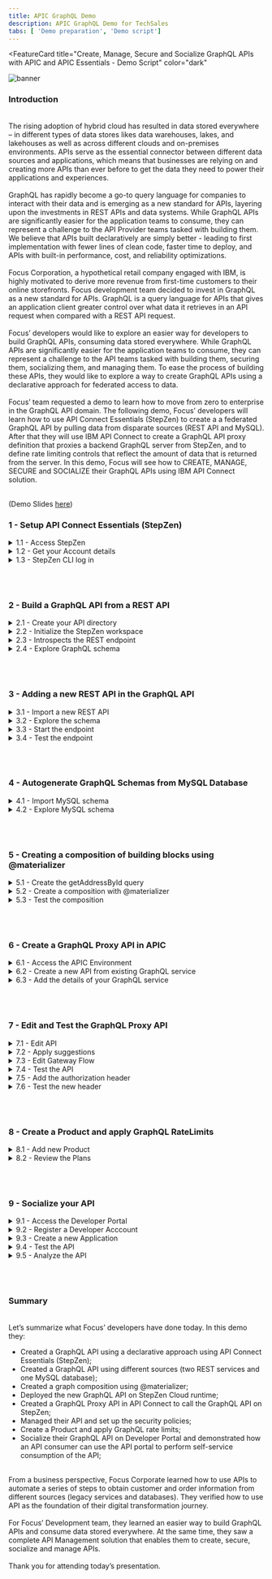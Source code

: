 ```yaml
---
title: APIC GraphQL Demo
description: APIC GraphQL Demo for TechSales
tabs: [ 'Demo preparation', 'Demo script']
---
```



<FeatureCard
  title="Create, Manage, Secure and Socialize GraphQL APIs with APIC and APIC Essentials - Demo Script"
  color="dark"
  >

![banner](./images/banner.png)

</FeatureCard>

<span id="place1"></span>

### **Introduction**
<br/>
The rising adoption of hybrid cloud has resulted in data stored everywhere – in different types of data stores likes data warehouses, lakes, and lakehouses as well as across different clouds and on-premises environments. APIs serve as the essential connector between different data sources and applications, which means that businesses are relying on and creating more APIs than ever before to get the data they need to power their applications and experiences.
<br/><br/>
GraphQL has rapidly become a go-to query language for companies to interact with their data and is emerging as a new standard for APIs, layering upon the investments in REST APIs and data systems. While GraphQL APIs are significantly easier for the application teams to consume, they can represent a challenge to the API Provider teams tasked with building them. We believe that APIs built declaratively are simply better - leading to first implementation with fewer lines of clean code, faster time to deploy, and APIs with built-in performance, cost, and reliability optimizations.
<br/><br/>
Focus Corporation, a hypothetical retail company engaged with IBM, is highly motivated to derive more revenue from first-time customers to their online storefronts. Focus development team decided to invest in GraphQL as a new standard for APIs. GraphQL is a query language for APIs that gives an application client greater control over what data it retrieves in an API request when compared with a REST API request.
<br/><br/>
Focus’ developers would like to explore an easier way for developers to build GraphQL APIs, consuming data stored everywhere.  While GraphQL APIs are significantly easier for the application teams to consume, they can represent a challenge to the API teams tasked with building them, securing them, socializing them, and managing them. To ease the process of building these APIs, they would like to explore a way to create GraphQL APIs using a declarative approach for federated access to data.
<br/><br/>
Focus’ team requested a demo to learn how to move from zero to enterprise in the GraphQL API domain. The following demo, Focus’ developers will learn how to use API Connect Essentials (StepZen) to create a a federated GraphQL API by pulling data from disparate sources (REST API and MySQL). After that they will use IBM API Connect to create a GraphQL API proxy definition that proxies a backend GraphQL server from StepZen, and to define rate limiting controls that reflect the amount of data that is returned from the server. In this demo, Focus will see how to CREATE, MANAGE, SECURE and SOCIALIZE their GraphQL APIs using IBM API Connect solution.
<br/><br/>

(Demo Slides <a href="https://github.com/ibm-integration/learninghub/blob/main/src/pages/demos/apic-tech-graphql/files/APICGraphQLSlides.pptx" target="_blank" rel="noreferrer">here</a>)
<br/>


### **1 - Setup API Connect Essentials (StepZen)**

<details>
<summary>1.1 - Access StepZen</summary><br/>

**Narration**

StepZen enables developers to easily build and deploy a single GraphQL API that gets the data they need from multiple backends. The StepZen CLI is the primary tool for creating, uploading, deploying, and testing your StepZen API. The StepZen CLI enables Focus’ developers to manage they StepZen schemas, configurations, and endpoints. The CLI also comes with a built-in Schema Explorer that enables them to explore and test the API.

Focus' developers already installed StepZen CLI. Next, they need to get the details about our StepZen account. For this demo, they are using a free StepZen account.


<hr/><br/>

**Action** &nbsp; 1.1.1

On a browser window open the <a href="http://www.stepzen.com" target="_blank">URL below</a> (1) and click on **Log In** link (2).

```
 http://www.stepzen.com
```
&nbsp;
&nbsp;
  ![](images/setup-sz-2.png)


<hr/><br/>

**Action** &nbsp; 1.1.2

**Log in** with your *username* and *password*.


  ![](images/setup-sz-3.png)

***
</details>


<details>
<summary>1.2 - Get your Account details</summary><br/>

**Narration**

To get the details about Focus’ account, first they need to navigate to the StepZen Dashboard. In the Account page, they will find their account name, and the two keys they need for API authentication.

<hr/><br/>

**Action** &nbsp; 1.2.1

On StepZen Dashboard page, on the left menu, open the **Account** page (key icon).

  ![](images/setup-sz-5.png)

<hr/><br/>

**Action** &nbsp; 1.2.2

Copy the **Account name** (1) and **Admin Key** (2). You will use them in the next step.

  ![](images/setup-sz-6.png)

***
</details>

<details>
<summary>1.3 - StepZen CLI log in</summary><br/>

**Narration**

To run StepZen in the cloud, the developers can connect the CLI to their account to get a private and secure endpoint or use StepZen with a public account. After installing the CLI, they are able to connect it to their account using the login CLI command.

<hr/><br/>

**Action** &nbsp; 1.3.1

Using Visual Studio Code terminal window, execute the command below to log in with StepZen CLI, replace [your_account] with the account value (1) from the Account page.

```
stepzen login -a [your_account]
```
&nbsp;
&nbsp;
  ![](images/setup-sz-7.png)

**Action** &nbsp; 1.3.2

Now, you need to enter your Admin Key. Copy and paste the **Admin Key** value (2) from the Account page.

  ![](images/setup-sz-8.png)

***
</details>

<br/><br/>

### **2 - Build a GraphQL API from a REST API**

<details>
<summary>2.1 - Create your API directory</summary><br/>

**Narration**

Using StepZen, Focus’ developers can create a GraphQL API for backends with REST interfaces in minutes.

There are two ways to create a GraphQL API with StepZen when they have a REST backend.

<ul>
<li>Use the command-line interface (CLI) command stepzen import curl to specify an existing REST endpoint - StepZen introspects the endpoint and auto-generates a GraphQL schema for you.</li>
<li>Write the schema code in a .graphql GraphQL Schema Definition Language (SDL) file. Use the powerful GraphQL directive @rest to connect the REST endpoint, and with just a few lines of code, they have a working schema.</li>
</ul><br/>

In this module, Focus’ developers will learn how to use stepzen import curl command on an existing REST API. This command sends a curl request to StepZen and parses the GraphQL types from the JSON response. Before the developers build their GraphQL API, they need to create a new directory.

<hr/><br/>

**Action** &nbsp; 2.1.1

On Visual Studio Code Terminal, execute the command below to create a new directory.

```
mkdir product-demo
```
&nbsp;
&nbsp;
  ![](images/build-rest1-1.png)

<hr/><br/>

**Action** &nbsp; 2.1.2

Change to the new directory.

```
cd product-demo
```
&nbsp;
&nbsp;
![](images/build-rest1-2.png)

***
</details>

<details>
<summary>2.2 - Initialize the StepZen workspace</summary><br/>

**Narration**

With the directory created, Focus’ developers need to initialize the StepZen workspace in their working directory. They use the StepZen CLI init command to do it.

<hr/><br/>

**Action** &nbsp; 2.2.1

On Visual Studio Code Terminal, execute the command below.

```
stepzen init --endpoint=api/product-demo
```
&nbsp;
&nbsp;
  ![](images/build-rest1-3.png)

***
</details>


<details>
<summary>2.3 - Introspects the REST endpoint</summary><br/>

**Narration**

An amazing feature of StepZen is the possibility to introspects the REST endpoint and auto-generates a GraphQL schema for Focus’ team. Using this capability, the Focus’ developers are using a REST API provided by their legacy CRM system with their CUSTOMERS information, and creating a new GraphQL API.

<hr/><br/>

**Action** &nbsp; 2.3.1

On Visual Studio Code Terminal, execute the command below.

```
stepzen import curl "https://introspection.apis.stepzen.com/customers" --query-name "customers"
```
&nbsp;
&nbsp;
  ![](images/build-rest1-4.png)

***
</details>

<details>
<summary>2.4 - Explore GraphQL schema</summary><br/>

**Narration**

Their first GraphQL API was created. Now, it is time to explore the graphQL schema! First, they need to open their project folder and open the index.graphql file on curl folder. Here the developers have all the schema of their customers REST API.  Before, they deploy the GraphQL, they would like to import another REST endpoint.

<hr/><br/>

**Action** &nbsp; 2.4.1

On Visual Studio Code, click on **Explorer** icon (1) and click **Open Folder** (2).

  ![](images/build-rest1-5.png)

<hr/><br/>

**Action** &nbsp; 2.4.2

Select the new created **product-demo** folder (1) and click **Select Folder** (2).

  ![](images/build-rest1-6.png)

<hr/><br/>

**Action** &nbsp; 2.4.3

If necessary, click **Yes, I trust the authors** button.

  ![](images/build-rest1-7.png)

<hr/><br/>

**Action** &nbsp; 2.4.4

To see the GraphQL schema, open the **curl** folder and select the **index.graphql** file (1). You are welcome to explore and check the .graphQL file (2).

  ![](images/build-rest1-8.png)

<hr/><br/>

**Action** &nbsp; 2.4.5

If necessary, click **View > Terminal** to see the terminal window again.

  ![](images/build-rest1-9.png)

***
</details>

<br/><br/>

### **3 - Adding a new REST API in the GraphQL API**
<details>
<summary>3.1 - Import a new REST API</summary><br/>

**Narration**

Focus’ developers will now improve their GraphQL API by addding another REST API from their CRM about ORDERS. To do it, they just need to run the import command again with a different REST URL.

<hr/><br/>

**Action** &nbsp; 3.1.1

On Visual Studio Code Terminal, execute the command below to import another REST API.

```
stepzen import curl "https://introspection.apis.stepzen.com/orders" --query-name "orders" --query-type "Order"
```
&nbsp;
&nbsp;
  ![](images/build-rest2-1.png)


***
</details>


<details>
<summary>3.2 - Explore the schema</summary><br/>

**Narration**

To check the new graphQL schema, the developers just need to open the curl-01 folder and open the new index.graphql file. Here they can see the schema of the orders API.

This third schema in the product-demo folder is aggregating the other two schemas of the two different REST APIs.

<hr/><br/>

**Action** &nbsp; 3.2.1

Open the **curl-01** folder and open the new **index.graphql** file (1). You are welcome to explore the new schema (2).

  ![](images/build-rest2-2.png)

<hr/><br/>


**Action** &nbsp; 3.2.2

Open the third schema, the **index.graphql** file in the **product-demo** folder (1) and check this schema is referencing the other two schemas (2).

  ![](images/build-rest2-3.png)


***
</details>



<details>
<summary>3.3 - Start the endpoint</summary><br/>

**Narration**

StepZen can be deployed and run as a managed service on StepZen's cloud, on a virtual private cloud, or in a colocation data center. Whatever Focus’ choice of deployment, StepZen helps them to build clean, declarative, consistent APIs and run them at scale with built-in optimizations.

To Deploy and run their endpoint, from command line, the Focus’ developers will run the stepzen start command.

This command does three things:

<ul>
  <li>Deploys the code in the current directory (or the directory provided via the --dir flag) to the specified endpoint on StepZen.</li>
  <li>Watches the directory for changes and automatically deploys them to the endpoint specified.</li>
  <li>Share a URL with StepZen's Schema Explorer that enables the developers to test their API by exploring the queries and types available and querying the API running on StepZen.</li>
</ul><br/>

The StepZen dashboard provides a playground for testing Focus’ GraphQL API. Next they will explore their GraphQL API.

<hr/><br/>

**Action** &nbsp; 3.3.1

On Visual Studio Code terminal,  run the command below to initialize your endpoint.

```
stepzen start
```
&nbsp;
&nbsp;
  ![](images/build-rest2-4.png)


<hr/><br/>

**Action** &nbsp; 3.3.2

Show the stepzen start return.
  ![](images/build-rest2-4-2.png)

<hr/><br/>

**Action** &nbsp; 3.3.3

Scroll down your terminal page to see the Dashboard URL of your API. Copy and paste it in you browser window.
  ![](images/build-rest2-5.png)

***
</details>


<details>
<summary>3.4 - Test the endpoint</summary><br/>

**Narration**

The StepZen dashboard provides a playground for testing the GraphQL API. In the Dashboard, Focus’ developers can play with different queries, for example, they can try the orders query. Another possibility is to run a customer query, with some custom fields. Remember, with this GraphQL API, they are consuming data from two different REST APIs. And if they want, they can do that with APIs from different types of data sources as well.

<hr/><br/>

**Action** &nbsp; 3.4.1

Go ahead and click **Execute Query** button (1) to test the orders query.  Check the result data (2).

  ![](images/build-rest2-6.png)

<hr/><br/>


**Action** &nbsp; 3.4.2

You are welcome to play with the Builder section (1), to create queries with different values. For example, delete the order query, and create a customers query with some fields (2). Execute the query again (3) and check the result data (4).

  ![](images/build-rest2-7.png)


***
</details>

<br/><br/>


### **4 - Autogenerate GraphQL Schemas from MySQL Database**
<details>
<summary>4.1 - Import MySQL schema</summary><br/>

**Narration**

At this stage, the Focus’ team decided to create a GraphQL API with a SQL database backend.

There are two ways to create your GraphQL API with StepZen when you have a SQL database backend.

<ul>
  <li>Use the command-line interface (CLI) command stepzen import [mysql OR postgresql] to specify their database - StepZen introspects it and auto-generates a GraphQL schema for you.</li>
  <li>Write the schema code in a .graphql GraphQL Schema Definition Language (SDL) file. Use the GraphQL directive @dbquery to connect the database, and with just a few lines of code, they have a working schema.)</li>
</ul><br/>

Focus' team decided to use stepzen import mysql command. Focus's Database team provided all details of a MySQL database. The developers use StepZen CLI command to import the database schema to a GraphQL API.

<hr/><br/>

**Action** &nbsp; 4.1.1

On Visual Studio Code terminal, cancel the current execution (CTRL+C). And execute the command below to create a GraphQL API that connects data from a database backend.

```
stepzen import mysql --db-host='db.introspection.stepzen.net' --db-database='introspection' --db-user='testUserIntrospection' --db-password='HurricaneStartingSample1934' --name=mysql
```
&nbsp;
&nbsp;
  ![](images/build-mysql-1.png)

***
</details>


<details>
<summary>4.2 - Explore MySQL schema</summary><br/>

**Narration**

To check the new graphQL schema, they just need to open the mysql folder and open the new index.graphql file. Here they have their database schema from MySQL.

By now, they are invoking two REST APIs and one MySQL database in their GraphQL API.

<hr/><br/>

**Action** &nbsp; 4.2.1

On VSCode, open the **mysql** folder and open the new **index.graphql** file (1). You are welcome to explore the new schema (2).

  ![](images/build-mysql-2.png)

***
</details>



<br/><br/>

### **5 - Creating a composition of building blocks using @materializer**
<details>
<summary>5.1 - Create the getAddressById query</summary><br/>

**Narration**

In many organizations, APIs are built around organizations or domains. For example, a B2C retail business might have customer APIs, e-commerce APIs, marketing APIs, and so on. These APIs are typically built by semi-independent teams, and usually have some common lightweight structures (like authentication, documentation, etc.), but otherwise are constructed independently. And they might appear in the same portal for the API consumer, but there is nothing that connects them.

Because GraphQL APIs are designed to “stitch” data together, GraphQL represents an opportunity to Focus’ team to connect APIs easily—even those built by independent teams.  GraphQL federation is a critical element of a GraphQL architecture. Federation is about assembling the work of independent teams into one, or possibly a few, uber GraphQL APIs. Focus’ developers would like to see how to do it!

First, they need to create a query to getAddressById in their MySQL database.


<hr/><br/>

**Action** &nbsp; 5.1.1

On the **index.graphql** from **mysql** folder (1), scroll down to see the ‘*type Query*’ declaration. Below the sentence "**Queries for type ‘Address’**" include the query code below (2).

```
getAddressById(id: Int!): [Address]
@dbquery(
  type: "mysql"
  query: """
  SELECT * FROM `address` where `id` = ?
  """
  configuration: "mysql_config"
)
```
&nbsp;
&nbsp;
This code is defining a getAddressById query to select address from mySQL database.

  ![](images/merge-blocks-1.png)


<hr/><br/>


**Action** &nbsp; 5.1.2

**Save** the file (File > Save or CTRL+S).
<br/>

***
</details>


<details>
<summary>5.2 - Create a composition with @materializer</summary><br/>

**Narration**

At this stage, they have multiple subgraphs. They would like to explore the scenario of link types across subgraphs with @materializer.

Focus’ team just need to change the address field to use the getAdressById query that they have just created. With that, they can easily link these two subgraphs with @materializer.

<hr/><br/>

**Action** &nbsp; 5.2.1

Open the **index.graphql** file from **curl** folder (1), this is the schema from customers REST API.  Scroll down to see the ‘*type RootEntry*’ section.  By now, the address is coming from the REST API endpoint. Let's change it to get this value from MySQL database. Replace the current address type definition (address: Address) for the code below (2).
```
address: [Address]
  @materializer (query: "getAddressById")
```
&nbsp;
&nbsp;
  ![](images/merge-blocks-2.png)

<hr/><br/>

**Action** &nbsp; 5.2.2

**Save** the file (File > Save or CTRL+S).
<br/>

***
</details>



<details>
<summary>5.3 - Test the composition</summary><br/>

**Narration**

Focus’ developers are ready to deploy their new API. Now they can test the new API, by creating a customers query including address attributes.

Finally, here is the response, including data from REST API and MySQL database at the same time.

Before the developers move to API Connections part, to see how to manage, secure and socialize this API, they need to take a copy of their API endpoint and the Authorization header. They will use this information later to invoke this API.

One important point to highlight here is about how StepZen controls access to GraphQL schemas and endpoints.

As Focus’team build out their GraphQL APIs, they will want to add access control mechanisms to prevent unauthorized use of these endpoints. StepZen supports two different solutions for this problem.

<ul>
  <li>API Keys: they can use API keys to control access to the entire endpoint. API keys are the default access control mechanism.</li>
  <li>And Field Policies: they can use Field policies to control access to specific entry point fields on the endpoint. Field policies provide fine-grained access control to their GraphQL API, using a model similar to attribute-based access control.</li>
</ul><br/>

StepZen provides two different types of API keys for use with an account: Admin Keys and API Keys. Admin keys provide administrative-level access to their account, and should only be used at development time. API keys provide more limited access to their account, and should be used for production.

In this demo, for simplification purpose, Focus’ developers will use the Admin Keys to access their API. In a real environment, they should use API Keys or Field Policies to improve their API’s security.

<hr/><br/>

**Action** &nbsp; 5.3.1

On Visual Studio Code terminal, execute the command below.
```
stepzen start
```
&nbsp;
&nbsp;
  ![](images/merge-blocks-3.png)

<hr/><br/>


**Action** &nbsp; 5.3.2

Back to the browser, refresh the Stepzen Dashboard page.

<hr/><br/>


**Action** &nbsp; 5.3.3

On the StepZen Dashboard page, use the Builder section (1), to create a customers query including address attributes (2). Execute the query again (3) and check the result data is coming from Rest and MySQL database (4).

  ![](images/merge-blocks-4.png)


<hr/><br/>

**Action** &nbsp; 5.3.4

Take a copy of your API endpoint (1) and the Authorization header (2).

  ![](images/merge-blocks-5.png)


***
</details>


<br/><br/>

### **6 - Create a GraphQL Proxy API in APIC**
<details>
<summary>6.1 - Access the APIC Environment</summary><br/>

**Narration**

Great, Focus’ team created their GraphQL API using a declarative approach. However the developer's team still need a comprehensive API solution and strategy to manage these new GraphQL APIs from a unified and centrally visible solution.

They are looking for an integrated API management offering, with capabilities and tooling for all phases of the API lifecycle. Key steps of the API lifecycle include create, secure, manage, socialize, and analyze the APIs.

IBM API Connect is a full lifecycle API management solution that uses an intuitive experience to help consistently create, manage, secure, socialize and monetize APIs, which promotes digital transformation on premises and across clouds. This means Focus can power digital apps and spur innovation in real-time. IBM API Connect is also available as-a-Service as a highly scalable, fully managed API management platform on Amazon Web Services (AWS).

The Focus’ developer would like to explore how IBM API Connect will support them to manage their GraphQL APIs.  For this demo, they are using a trial account of IBM APIC on AWS.

<hr/><br/>

**Action** &nbsp; 6.1.1

In your email inbox (that you used to create the APIC trial account), search for **IBM SaaS** (1), open the "**Your API Connect trial is ready**" email (2).

  ![](images/apic-proxy-1.png)

<hr/><br/>


**Action** &nbsp; 6.1.2

Now, click **Access trial** button.

  ![](images/apic-proxy-2.png)

<hr/><br/>


**Action** &nbsp; 6.1.3

Log in with your APIC user and password.

  ![](images/apic-proxy-3.png)


<hr/><br/>

<InlineNotification kind="warning">There is a known issue to edit the gateway policies in the new assembly editor on APIC on AWS. The Development's team is working to fix it as soon as possible. Because of it, the steps below are a workaround to set a flag to use the old editor. As soon as the bug is fixed, the steps 6.1.4 to 6.1.6 will be removed.</InlineNotification>

<br/>

**Action** &nbsp; 6.1.4 (WORKAROUND)

Edit your APIC on AWS home URL and include **/FF** at the end and press **ENTER**.

  ![](images/flag-workaround-1.png)

<hr/><br/>

**Action** &nbsp; 6.1.5 (WORKAROUND)

On the *Feature flags* page, scroll down to see the latest flag **Enable legacy assembly editor for gateway policies) and toggle the button from offline to **online**.

  ![](images/flag-workaround-2.png)

<hr/><br/>

**Action** &nbsp; 6.1.6 (WORKAROUND)

Click the **Home** button to return to the APIC homepage.

  ![](images/flag-workaround-3.png)

<br/>

***
</details>


<details>
<summary>6.2 - Create a new API from existing GraphQL service</summary><br/>

**Narration**

Here, the developers are on their API Connect Enterprise as a Service environment. API Connect Enterprise as a Service is a cloud-based edition of IBM API Connect. Using API Connect Enterprise as a Service enables them to work in the cloud to create, manage, secure, and socialize APIs using latest features, innovation, and industry standards for full API lifecycle management.

API Connect Enterprise as a Service uses software-as-a-service as a delivery model. With this model, API Connect is hosted on Amazon Web Services and is managed by IBM. Focus Corporation pays for using the software without worrying about owning and maintaining the underlying infrastructure. With API Connect Enterprise as a Service, they pay for usage through their AWS bill.

IBM API Connect enables them to create a GraphQL API proxy definition that proxies a backend GraphQL server. API Connect extends the GraphQL standard by providing, in a GraphQL API definition, the ability to configure a range of settings that are used to calculate the complexity of a GraphQL request and an associated cost that counts towards the rate limit.

<hr/><br/>

**Action** &nbsp; 6.2.1

Click on the **Develop** menu.

  ![](images/apic-home.png)

<hr/><br/>


**Action** &nbsp; 6.2.2

Then click **Add->API**.

  ![](images/apic-proxy-5.png)

<hr/><br/>


**Action** &nbsp; 6.2.3

Select **From Existing GraphQL service (GraphQL proxy)** (1).  Then click **Next** (2).

  ![](images/apic-proxy-6.png)

***
</details>


<details>
<summary>6.3 - Add the details of your GraphQL service</summary><br/>

**Narration**

Now, Focus’ developers need to add details from their GraphQL API created with API Connect Essentials (StepZen).  Pointing to an existing GraphQL server, API Connect introspects the service and automatically creates a GraphQL proxy service.

As described earlier in this demo, the StepZen API is using an API Key approach to control access to the entire endpoint. Because of that, the Focus’ developers need to include the API Key in the Authorization Header of the HTTP Header.

The schema validator reports warning and errors if found. By now, the developers ignore the schema warning. They will fix this warning in later steps.

Great! Focus' developers successfully created a GraphQL proxy API using IBM API Connect.

<hr/><br/>

**Action** &nbsp; 6.3.1

Enter the following values:

  Title: **customers** (1)

  GraphQL server URL: [*Your API URL copied from StepZen Dashboard*] (for example: https://wanaka.stepzen.net/api/product-demo/__graphql) (2)

  ![](images/apic-proxy-7.png)

<hr/><br/>

**Action** &nbsp; 6.3.2

In the *HTTP Header* section, click **Add** (1) to enter **Authorization** (2) as *Header* and paste the *API Key value* that you copied from the *StepZen Dashboard Headers* section as *Value* (3). Then click *Next* (4).

  ![](images/apic-proxy-8.png)

<hr/><br/>


**Action** &nbsp; 6.3.3

In the Paths section, select **all** the available endpoints (1), then click **Next** (2).

  ![](images/apic-proxy-9.png)

<hr/><br/>


**Action** &nbsp; 6.3.4

Keep both **Secure using Client ID** and **CORS** checked (1) and click **Next** (2).

  ![](images/apic-proxy-10.png)

<hr/><br/>


**Action** &nbsp; 6.3.5

Great! API Connect successfully created a GraphQL proxy API.

  ![](images/apic-proxy-11.png)

***
</details>

<br/><br/>


### **7 - Edit and Test the GraphQL Proxy API**
<details>
<summary>7.1 - Edit API</summary><br/>

**Narration**

Next, the developers would like to edit the API to view more details on the proxy flow.

GraphQL APIs are structured the same as REST APIs with some additional options. Just like REST APIs, developers are able to add security schemas, paths and definitions from the left menu bar. They can also view the Gateway, Test and Explorer tabs similar to REST APIs. They will notice a new tab for GraphQL APIs.

<hr/><br/>

**Action** &nbsp; 7.1.1

Click **Edit API** to continue.

  ![](images/apic-edit-1.png)

<hr/><br/>

**Action** &nbsp; 7.1.2

Click on **GraphQL Schema** tab to view the schema.

  ![](images/apic-edit-2.png)

***
</details>

<details>
<summary>7.2 - Apply suggestions</summary><br/>

**Narration**

The GraphQL Schema tab displays Type for every type in your GraphQL schema, and Type Weight information for the cost or expense of each type. The weighting factor is used when calculating the type cost for a request to the GraphQL API. For example, a field that requires extensive CPU or memory use on the server to retrieve its value would be given a higher cost.

In addition to the warning details, the Warning window gives an option to fix the warning by applying the limits. While this Artificial Intelligence is often very accurate, for a real scenario it is important to carefully examine the results and only accept them when they are accurate, since this affects the security of your application.

After applying the recommendations, the warning message is removed.


<hr/><br/>

**Action** &nbsp; 7.2.1

Click **View** in the *Warning* message.

  ![](images/apic-edit-3.png)

<hr/><br/>


**Action** &nbsp; 7.2.2

In our case, click **Apply all** (1), then click **Apply** (2).

  ![](images/apic-edit-4.png)


<hr/><br/>

**Action** &nbsp; 7.2.3

Click **Save** to save the API definition.

![](images/apic-edit-5.png)

***
</details>

<details>
<summary>7.3 - Edit Gateway Flow</summary><br/>

**Narration**

It is time to explore the Gateway view. The flow is automatically created as part of the initial API creation. The developers may apply additional logic by dragging and dropping items from the palette to the canvas. Focus’ developers will do a small change to allow Authorization header propagation.

Here they can add the  Authorization header in the allowlist.


<hr/><br/>

**Action** &nbsp; 7.3.1

Open the **Gateway** view.

  ![](images/apic-edit-6.png)


<hr/><br/>

**Action** &nbsp; 7.3.2

Scroll down the flow (1) and on the **Otherwise** ramification (2), you should see a **graphql-invoke** node, click on it to edit (3).

  ![](images/apic-edit-7.png)


<hr/><br/>


**Action** &nbsp; 7.3.3

On the *graphql-invoke* node definition, scroll down to see the *Header control* section. Click on **Add allowlist** to add a new header in the list.

  ![](images/apic-edit-8.png)


<hr/><br/>


**Action** &nbsp; 7.3.4

Enter **Authorization** as the new header allowed (1) and click **Save** button (2). This means that we will send the Authorization header on to the backend.

  ![](images/apic-edit-9.png)


***
</details>

<details>
<summary>7.4 - Test the API</summary><br/>

**Narration**

At this stage, they are ready to test the Proxy API. To publish the API, first they need to set their API to online.

After successfully publishing the API to API Gateway, additional tabs appear on the screen. It is time to explore the Test tab.

The Test page also includes a GraphQL Editor. Here Focus’ developers can include their customers query. If necessary, they can use Prettify option to improve the visualization of the GraphQL query.

Next, they need to include the Authorization heard in the Parameters tab.

Every time that they invoke their API, they need to pass their API Key as the Authorization header. By now, they will include it in their test.

On the Trace section, they should see an HTTP Status: 200 and in the Response data, they can see the data returned from their GraphQL API.

<hr/><br/>

**Action** &nbsp; 7.4.1

Click the **Settings** icon.

![](images/auto-publish-1.png)


<hr/><br/>


**Action** &nbsp; 7.4.2

Toggle the *Auto-publish* button from off to **on** (1). Then click **Save Preferences** (2).

![](images/auto-publish-2.png)


<hr/><br/>


<InlineNotification kind="warning">There is a known issue with GraphQL test tool on APIC on AWS. The Development's team is working to fix it as soon as possible. Because of it, please skip steps 7.4.3 - 7.4.8. The step 7.4.9 is a workaround to test your GraphQL Proxy API using an external tool. As soon as the issue is fixed, the step 7.4.9 will be removed.</InlineNotification>

<br/>

**Action** &nbsp; 7.4.3 (This step is currently not working, see the notification above)

Select **Test** tab to test the API.

![](images/apic-edit-11.png)


<hr/><br/>

**Action** &nbsp; 7.4.4 (This step is currently not working, see the notification on step 7.4.3)

Enter the following GraphQL query in the GraphQL Editor. You may use **Prettify** option to improve the visualization of the GraphQL query.

```
{
  customers {
    email
    id
    name
    address {
      city
      countryRegion
      postalCode
      stateProvince
    }
  }
}
```
&nbsp;
&nbsp;
  ![](images/apic-edit-12.png)

<hr/><br/>

**Action** &nbsp; 7.4.5 (This step is currently not working, see the notification on step 7.4.3)

Now you need to include the Authorization heard. Open the **Parameters** tab.

  ![](images/apic-edit-13.png)

<hr/><br/>

**Action** &nbsp; 7.4.6 (This step is currently not working, see the notification on step 7.4.3)

On the bottom of the Parameters list, include a new parameter with the following value:

Key: **Authorization** (1)

Located In: **header** (2)

Value: *[paste the API Key value that you copied from the StepZen Dashboard Headers]* (3)

  ![](images/apic-edit-14.png)

<hr/><br/>

**Action** &nbsp; 7.4.7 (This step is currently not working, see the notification on step 7.4.3)

Now click the **Send** button (1) and open the **GraphiQL** tab (2) again to see the result.

  ![](images/apic-edit-15.png)

<hr/><br/>

**Action** &nbsp; 7.4.8 (This step is currently not working, see the notification on step 7.4.3)

On the Trace section, you should see an HTTP Status: 200 (1) and in the Response data you have the data returned from your GraphQL API (2).

  ![](images/apic-edit-16.png)


<hr/><br/>

**Action** &nbsp; 7.4.9 (WORKAROUND)

Another way to test your API is using a GraphQL sandbox. For example, open this <a href="https://graphqlzero.almansi.me/api" target="_blank">URL</a> (1), copy and paste the requested URL from APIC (2), enter the Graphql query (3) and in the HTTP Header section, enter a JSON with the Authorization header parameter that you copied from StepZen, and copy and paste the X-IBM-Client-Id from APIC parameters tab (see step 7.4.6) (4). And click on the **Play** button to see the graphQL returned data (5).

```
{
  customers {
    email
    id
    name
    address {
      city
      countryRegion
      postalCode
      stateProvince
    }
  }
}
```
<br/>

  ![](images/playground-workaround-1.png)

***
</details>

<details>
<summary>7.5 - Add the authorization header</summary><br/>

**Narration**

That is really good! But the Focus’. Team decided to simplify it. They decided to hardcode the Authorization header parameter in their GraphQL API Proxy flow.

To do it, they will add a set variable node before the graphql-invoke. This node will add the authorization header in their message with the value that they copied from StepZen Dashboard.

<hr/><br/>

**Action** &nbsp; 7.5.1

Open the **Gateway** tab again.

  ![](images/apic-edit-17.png)

<hr/><br/>

**Action** &nbsp; 7.5.2

On the **Otherwise** (1) which starts with a *Parse*, you will add a node before the *graphql-invoke* node.  On the *Palette* view, scroll down to see the *Policies* section (2). Drag and drop the **Set Variable** (3) node between the "*ratelimit expected*" node and the "*graphql-invoke*" node (4).

  ![](images/apic-edit-18.png)

<hr/><br/>

**Action** &nbsp; 7.5.3

Enter **set-authorization** as Title (1) and click **Add action** (2).

  ![](images/apic-edit-19.png)

<hr/><br/>

**Action** &nbsp; 7.5.4

Keep **Set** (1) as the type of the action. On the Set field, enter **message.headers.Authorization** (2) as the name of the variable to be set. Select **String** (3) as type of the value to set. And in the *Value* field, paste the *API Key value that you copied from the StepZen Dashboard Headers* (4).

  ![](images/apic-edit-20.png)

<hr/><br/>

**Action** &nbsp; 7.5.5

Then click **Save**.

  ![](images/apic-edit-21.png)

***
</details>


<details>
<summary>7.6 - Test the new header</summary><br/>

**Narration**

It’s finally time to test the hard work of Focus’ Development team. Now, they will test their API again, this time without passing the Authorization token.

Great! Now their GraphQL Proxy is running and available to be used.

<hr/><br/>

<InlineNotification kind="warning">There is a known issue with GraphQL test tool on APIC on AWS. The Development's team is working to fix it as soon as possible. Because of it, please skip steps 7.6.1 - 7.6.2. The step 7.6.3 is a workaround to test your GraphQL Proxy API using an external tool. As soon as the issue is fixed, the step 7.6.3 will be removed.</InlineNotification>

<br/>

**Action** &nbsp; 7.6.1 (This step is currently not working, see the notification above)

Open the **Test** tab (1), and click the **Execute Query** button (2). (Note: if you want, you can check in the Parameters tab that there isn't an Authorization header parameter).

  ![](images/apic-edit-22.png)

<hr/><br/>

**Action** &nbsp; 7.6.2 (This step is currently not working, see the notification on step 7.6.2)

Show the result. You are welcome to change the GraphQL query to test more scenarios. You can also use the **Example** button to help start your creativity. On breadcrumbs, return to **Develop** page.

  ![](images/apic-edit-23.png)

<hr/><br/>

**Action** &nbsp; 7.6.3 (WORKAROUND)

You can keep using the <a href="https://graphqlzero.almansi.me/api" target="_blank">external GraphQL playground</a> to test your api(1), but now in the HTTP Header section, remove the Authorization header parameter (4). Then click on the **Play** button to see the graphQL returned data (5).

```
{
  customers {
    email
    id
    name
    address {
      city
      countryRegion
      postalCode
      stateProvince
    }
  }
}
```
<br/>

  ![](images/playground-workaround-2.png)

***

</details>

<br/><br/>

### **8 - Create a Product and apply GraphQL RateLimits**
<details>
<summary>8.1 - Add new Product</summary><br/>

**Narration**

Having successfully tested their GraphQL Proxy API, Focus’ team is ready to package their APIs using products for publishing to consumers. Products are packages that contain both the APIs and the accompanying plans. The providers use plans to control access to APIs and to manage API usage. Plans can use differing rate limits to provide different levels of service to API consumers. Focus Corporation can have multiple plans for different consumers. For example, they can add approval steps for consumers when they sign up, or they can allocate them plans as a provider.

Based on that, the Focus’ team decided to create a product from scratch. After including the basic information about the product, they an define the default plan.

The Default Plan contains traditional rate limiting options, but in the next steps, they will be able to list and define the GraphQL rate limits.

Next, they publish the product to Sandbox catalog and accept the default for Visibility and Subscribability.

Great! Focus Corporation has a new API product.


<hr/><br/>

**Action** &nbsp; 8.1.1

Click **Add->Product**.

  ![](images/apic-product-1.png)

<hr/><br/>

**Action** &nbsp; 8.1.2

Select **New product** (1) and click **Next** (2).

  ![](images/apic-product-2.png)

<hr/><br/>

**Action** &nbsp; 8.1.3

Name the product as **Customers Product** (1) and click **Next** (2).

  ![](images/apic-product-3.png)

<hr/><br/>

**Action** &nbsp; 8.1.4

Add Customers API to the product by selecting **customers** (1). Then click **Next** (2).

  ![](images/apic-product-4.png)

<hr/><br/>

**Action** &nbsp; 8.1.5

For now, just click **Next**.

  ![](images/apic-product-5.png)

<hr/><br/>

**Action** &nbsp; 8.1.6

Publish the Product to Sandbox Catalog by selecting **Publish product** (1). Accept the default for *Visibility* and *Subscribability* (2) and click **Next** (3).

  ![](images/apic-product-6.png)

<hr/><br/>

**Action** &nbsp; 8.1.7

Click **Done**.

  ![](images/apic-product-7.png)

***
</details>

<details>
<summary>8.2 - Review the Plans</summary><br/>

**Narration**

At this moment, Focus’ team had successfully created a new plan. They want to review the plan to check the GraphQL rate limits.

In the Plan page, they are able to adjust GraphQL cost parameters, including costs per field or type. They can set a limit or make it unlimited.

<hr/><br/>

**Action** &nbsp; 8.2.1

Back to the *Develop* view, open **Products** tab (1) and click on **Customers Product** (2).

  ![](images/apic-product-8.png)

<hr/><br/>

**Action** &nbsp; 8.2.2

Open the **Plans** section (1), and on the *Default Plan*, open the **context menu** (2) and select **Edit** (3).

  ![](images/apic-product-9.png)

<hr/><br/>

**Action** &nbsp; 8.2.3

Show the GraphQL rate limits section.

  ![](images/apic-product-10.png)

<hr/><br/>

**Action** &nbsp; 8.2.4

On the left menu, click **Manage** icon to manage our Sandbox catalog.

  ![](images/apic-product-11.png)

***
</details>

<br/><br/>

### **9 - Socialize your API**
<details>
<summary>9.1 - Access the Developer Portal</summary><br/>

**Narration**

Now it is time to publish their API. To do it, the developers need to make sure that their API consumers can discover it and use it. The Developer Portal will allow customers to view the APIs, sign up and subscribe to plans in a self-service manner, test the APIs, download the OpenAPI - Swagger documents and more.

To access the Developer Portal, first they need to get their Portal URL and open it.


<hr/><br/>

**Action** &nbsp; 9.1.1

On *Manage* page, open the **Sandbox** catalog.

  ![](images/apic-portal-1.png)


<hr/><br/>

**Action** &nbsp; 9.1.2

Click **Catalog settings** (1) and open the **Portal** tab (2).

  ![](images/apic-portal-2.png)


<hr/><br/>

**Action** &nbsp; 9.1.3

Here you have your **Portal URL**. Copy it, and open it in a new browser tab.

  ![](images/apic-portal-3.png)


***
</details>

<details>
<summary>9.2 - Register a Developer Acccount</summary><br/>

**Narration**

Focus’ Developer Portal is their public-facing website and therefore it is highly flexible and customizable, in this demo they are using the default design.

Focus team will share this Developer Portal with their Developers ecosystem, other developers that want to consume Focus’ APIs to create new applications. Focus’ team call them as API Consumers.

These consumers need need to create an account to access the developer portal. It is a self-service process.

After validate their account, the consumers are ready to log in!


<hr/><br/>

**Action** &nbsp; 9.2.1

Click **Create account** to create a new developer account.

  ![](images/apic-portal-4.png)

<hr/><br/>

**Action** &nbsp; 9.2.2

Complete the registration form, go ahead and use any personal email.  Take note of the username (not email) and password. You will need them later to log in to the Developer Portal.

  ![](images/apic-portal-5.png)


<hr/><br/>

**Action** &nbsp; 9.2.3

You will receive an email to activate your new developer account.  Click on the link to validate the registration.

  ![](images/apic-portal-6.png)


<hr/><br/>

**Action** &nbsp; 9.2.4

**Sign in** (1) to Developer Portal using your developer's *username* and *password* (2).

  ![](images/apic-portal-7.png)

***
</details>

<details>
<summary>9.3 - Create a new Application</summary><br/>

**Narration**

Note that all of these next steps are simulating what Focus’ API Consumers, their end-user customer, will do to find, buy, and use the Focus’ API.

Developer Portal displays all the products that are currently published. In Focus’ case, no Apps created yet. As a consumer/developer, they are going to create a new application in the portal. This will give them an API key, allowing them to call Focus’ APIs.

They have not subscribed to any APIs yet, they need to do it now. Next, they need to select the Customers Product 1.0. After that, they can see the plans available. In this case, only the Default plan. Now, they just need to select the app that Focus’ team created earlier and confirm their subscription. And done - they are subscribed to Focus API and they are ready to use it!

<hr/><br/>

**Action** &nbsp; 9.3.1

Click **Create a new App**.

  ![](images/apic-portal-8.png)

<hr/><br/>

**Action** &nbsp; 9.3.2

Enter **Consumers Application** as the **App Title** (1). Click **Save** (2).

  ![](images/apic-portal-9.png)

<hr/><br/>

**Action** &nbsp; 9.3.3

On the **Credentials** dialog box, copy the *API Key* (1), copy the *API Secret* (2), then click **OK** (3).

  ![](images/apic-portal-10.png)

<hr/><br/>

**Action** &nbsp; 9.3.4

Click on **Why not browse the available APIs?** link.

  ![](images/apic-portal-11.png)

<hr/><br/>

**Action** &nbsp; 9.3.5

Click on **Customers Product 1.0.0**.

  ![](images/apic-portal-12.png)

<hr/><br/>

**Action** &nbsp; 9.3.6

In the **Default Plan** section, click **Select**.

  ![](images/apic-portal-13.png)


<hr/><br/>

**Action** &nbsp; 9.3.7

Select the **Consumers Application**.

  ![](images/apic-portal-14.png)

<hr/><br/>

**Action** &nbsp; 9.3.8

Confirm the subscription by clicking **Next**.

  ![](images/apic-portal-15.png)

<hr/><br/>

**Action** &nbsp; 9.3.9

Click **Done**.

  ![](images/apic-portal-16.png)

***
</details>

<details>
<summary>9.4 - Test the API</summary><br/>

**Narration**

The App developesr are now back at the product screen. They are able to explore the Focus’ API here. From the Overview page, they can download the OpenAPI Document and get the API endpoint. Note the portal has everything the consumers need to call the API, it’s even generated clients in various languages for them to copy/paste into their calling application. They can try the API on the Try it area. They can use the customers query here. It is time to test it. Great, they got a response, The Focus’ GraphQL Proxy API is running and available for their ecosystem. It is amazing how quickly the results are returned in the results window, coming from different sources. If this was a REST API multiple end points would be needed to achieve the same result.

<hr/><br/>

**Action** &nbsp; 9.4.1

Click the **customers 1.0.0 API**.

  ![](images/apic-portal-17.png)

<hr/><br/>

**Action** &nbsp; 9.4.2

Open the **Try it** tab.

  ![](images/apic-portal-18.png)


<hr/><br/>

<InlineNotification kind="warning">There is a known issue with GraphQL test tool on APIC on AWS. The Development's team is working to fix it as soon as possible. Because of it, please skip steps 9.4.3 - 9.4.4. The step 9.4.5 is a workaround to test your GraphQL Proxy API using an external tool. As soon as the issue is fixed, the step 9.4.5 will be removed.</InlineNotification>

<br/>

**Action** &nbsp; 9.4.3 (This step is currently not working, see the notification above)

Paste the API Key that you copied in the previous step (1). Paste the GraphQL below in the GraphQL editor (2). And click on **Execute Query** button (3).

```
{
  customers {
    email
    id
    name
    address {
      city
      countryRegion
      postalCode
      stateProvince
    }
  }
}
```
<br/>

  ![](images/apic-portal-19.png)

<hr/><br/>

**Action** &nbsp; 9.4.4 (This step is currently not working, see the notification on step 9.4.3)

Your GraphQL Proxy API is running. You are welcome to continue to test the API, using the GraphQL Editor. Submit requests with different field names.

  ![](images/apic-portal-20.png)


<hr/><br/>

**Action** &nbsp; 9.4.5 (WORKAROUND)

You can keep using the <a href="https://graphqlzero.almansi.me/api" target="_blank">external GraphQL playground</a> to test your api(1), but now in the HTTP Header section, paste the API Key that you copied in the previous stepr as your X-IBM-Client-Id header parameter (4). Then click on the **Play** button to see the graphQL returned data (5).

```
{
  customers {
    email
    id
    name
    address {
      city
      countryRegion
      postalCode
      stateProvince
    }
  }
}
```
<br/>

  ![](images/playground-workaround-2.png)

***
</details>

<details>
<summary>9.5 - Analyze the API</summary><br/>

**Narration**

Another great capability from API Connect, the consumers can see the API statistics in the portal. They just need to select ther app, and here they can see all the API calls, including any possible errors. If they make more calls, they will see larger statistic results.

In this page, the developers can view information about the APIs to help them to develop new applications.


<hr/><br/>

**Action** &nbsp; 9.5.1

Open the **Apps** page (1) and select the **Consumers Application** (2).

  ![](images/apic-portal-21.png)

<hr/><br/>

**Action** &nbsp; 9.5.2

Show the statistics page.

  ![](images/apic-portal-22.png)


***
</details>

<br/><br/>

### **Summary**

<br/>
Let’s summarize what Focus’ developers have done today. In this demo they: <br/>
<ul>
<li>Created a GraphQL API using a declarative approach using API Connect Essentials (StepZen);</li>
<li>Created a GraphQL API using different sources (two REST services and one MySQL database);</li>
<li>Created a graph composition using @materializer;</li>
<li>Deployed the new GraphQL API on StepZen Cloud runtime;</li>
<li>Created a GraphQL Proxy API in API Connect to call the GraphQL API on StepZen;</li>
<li>Managed their API and set up the security policies;</li>
<li>Create a Product and apply GraphQL rate limits;</li>
<li>Socialize their GraphQL API on Developer Portal and demonstrated how an API consumer can use the API portal to perform self-service consumption of the API;</li>
</ul><br/>
From a business perspective, Focus Corporate learned how to use APIs to automate a series of steps to obtain customer and order information from different sources (legacy services and databases). They verified how to use API as the foundation of their digital transformation journey.
<br/><br/>
For Focus’ Development team, they learned an easier way to build GraphQL APIs and consume data stored everywhere.  At the same time, they saw a complete API Management solution that enables them to create, secure, socialize and manage APIs.
<br/><br/>
Thank you for attending today’s presentation.
<br/>
